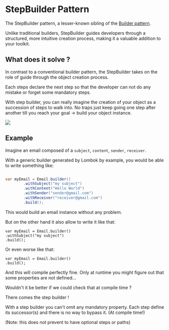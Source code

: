 # StepBuilder Pattern

The StepBuilder pattern, a lesser-known sibling of the [Builder pattern](https://www.geeksforgeeks.org/builder-design-pattern/).

Unlike traditional builders, StepBuilder guides developers through a structured, more intuitive creation process, making it a valuable addition to your toolkit.

## What does it solve ?

In contrast to a conventional builder pattern, the StepBuilder takes on the role of guide through the object creation process.

Each steps declare the next step so that the developer can not do any mistake or forget some mandatory steps.

With step builder, you can really imagine the creation of your object as a succession of steps to walk into. No traps just keep going one step after another till you reach your goal -> build your object instance.

<Image src="/assets/stairs-to-goal.png" logo />

## Example

Imagine an email composed of a `subject`, `content`, `sender`, `receiver`.

With a generic builder generated by Lombok by example, you would be able to write something like:

```java

var myEmail = Email.builder()
        .withSubject("my subject")
        .withContent("Hello World")
        .withSender("sender@gmail.com")
        .withReceiver("receiver@gmail.com")
        .build();
```
This would build an email instance without any problem.

But on the other hand it also allow to write it like that:
```
var myEmail = Email.builder()
.withSubject("my subject")
.build();
```

Or even worse like that:
```
var myEmail = Email.builder()
.build();
```

And this will compile perfectly fine.
Only at runtime you might figure out that some properties are not defined...

Wouldn't it be better if we could check that at compile time ?

There comes the step builder !

With a step builder you can't omit any mandatory property. Each step define its successor(s) and there is no way to bypass it. (At compile time!)

(Note: this does not prevent to have optional steps or paths)
